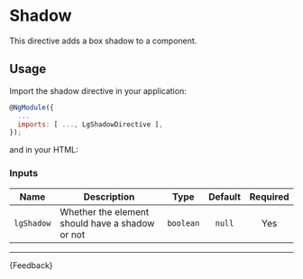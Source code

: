 
<Meta title="Helpers/Directives/Shadow/Guide" />

# Shadow

This directive adds a box shadow to a component.

## Usage

Import the shadow directive in your application:

```js
@NgModule({
  ...
  imports: [ ..., LgShadowDirective ],
});
```

and in your HTML:

<Source id="helpers-directives-shadow-examples--shadow-story"></Source>

### Inputs
| Name       | Description                                     |   Type    | Default | Required |
|------------|-------------------------------------------------|:---------:|:-------:|:--------:|
| `lgShadow` | Whether the element should have a shadow or not | `boolean` | `null`  |   Yes    |

---

<Markdown>{Feedback}</Markdown>

